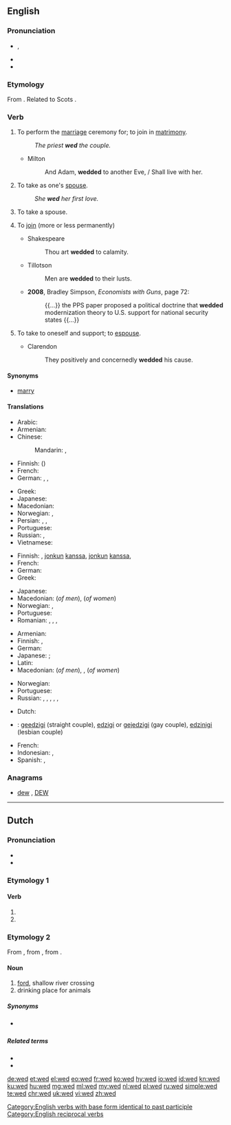 {{also|Wed}}
==English==

===Pronunciation===
* {{enPR|wĕdʹ}}, {{IPA|/ˈwɛd/|lang=en}}
* {{audio|en-us-wed.ogg|Audio (US)|lang=en}}
* {{rhymes|ɛd|lang=en}}

===Etymology===
From {{etyl|ang|en}} {{term|weddian|lang=ang}}. Related to Scots {{term|wed||pledge|lang=sco}}.

===Verb===
{{en-verb|weds|wedding|wed|past2=wedded}}

# {{context|transitive|lang=en}} To perform the [[marriage]] ceremony for; to join in [[matrimony]].
#: ''The priest '''wed''' the couple.''
#* Milton
#*: And Adam, '''wedded''' to another Eve, / Shall live with her.
# {{context|transitive|lang=en}} To take as one's [[spouse]].
#: ''She '''wed''' her first love.''
# {{context|intransitive|lang=en}} To take a spouse.
# {{context|figuratively|transitive|lang=en}} To [[join]] (more or less permanently)
#* Shakespeare
#*: Thou art '''wedded''' to calamity.
#* Tillotson
#*: Men are '''wedded''' to their lusts.
#* '''2008''', Bradley Simpson, ''Economists with Guns'', page 72:
#*: {{...}} the PPS paper proposed a political doctrine that '''wedded''' modernization theory to U.S. support for national security states {{...}}
# {{context|figurative|intransitive|lang=en}} To take to oneself and support; to [[espouse]].
#* Clarendon
#*: They positively and concernedly '''wedded''' his cause.

====Synonyms====
* [[marry]]

====Translations====
{{trans-top|to join in matrimony}}
* Arabic: {{t|ar|تزوج|tr=tazawwaja}}
* Armenian: {{t|hy|ամուսնացնել|tr=amusnac’nel}}
* Chinese:
*: Mandarin: {{t+|cmn|結婚|sc=Hani}}, {{t+|cmn|结婚|tr=jiéhūn|sc=Hani}}
* Finnish: {{t+|fi|vihkiä}} ({{t+|fi|avioliitto|alt=avioliittoon}})
* French: {{t+|fr|marier}}
* German: {{t+|de|trauen}}, {{t|de|verheiraten}}, {{t+|de|vermählen}}
{{trans-mid}}
* Greek: {{t+|el|παντρεύω|tr=pantrévo|sc=Grek}}
* Japanese: {{t+|ja|結婚|alt=結婚する|tr=けっこんする, kekkon suru}}
* Macedonian: {{t|mk|венчава|tr=vénčava}}
* Norwegian: {{t|no|vie}}, {{t|no|ektevie}} {{qualifier|formally; somewhat dated}}
* Persian: {{t+|fa|پیوند|tr=peyvand}}, {{t+|fa|ازدواج|tr=ezdevâj}}, {{t+|fa|زناشويي|tr=zanâšōei}}
* Portuguese: {{t+|pt|casar}}
* Russian: {{t+|ru|жениться|tr=ženít’sja}}, {{t+|ru|пожениться|tr=poženít’sja}}
* Vietnamese: {{t+|vi|cưới}}
{{trans-bottom}}

{{trans-top|transitive: to take as one's spouse}}
* Finnish: {{t+|fi|naida}}, {{t+|fi|avioitua}} [[jonkun]] [[kanssa]], {{t+|fi|mennä naimisiin}} [[jonkun]] [[kanssa]], {{t+|fi|ottaa}} {{t+|fi|puoliso|alt=puolisokseen}}
* French: {{t+|fr|épouser}}
* German: {{t+|de|heiraten}}
* Greek: {{t+|el|παντρεύομαι|tr=pantrévomai|sc=Grek}}
{{trans-mid}}
* Japanese: {{t+|ja|結婚|alt=結婚する|tr=けっこんする, kekkon suru}}
* Macedonian: {{t|mk|жени|tr=žéni}} (''of men''), {{t|mk|мажи|tr=máži}} (''of women'')
* Norwegian: {{t+|no|ekte}}, {{t|no|gifte seg med}}
* Portuguese: {{t+|pt|[[casar]] [[com]]}}
* Romanian: {{t+|ro|căsători}}, {{t+|ro|însura}}, {{t+|ro|mărita}}, {{t+|ro|cununa}}
{{trans-bottom}}

{{trans-top|intransitive: to take a spouse}}
* Armenian: {{t|hy|ամուսնանալ|tr=amusnanal}}
* Finnish: {{t+|fi|avioitua}}, {{t+|fi|mennä naimisiin}}
* German: {{t+|de|heiraten}}
* Japanese: {{t+|ja|結婚|alt=結婚する|tr=けっこんする, kekkon suru}}; {{qualifier|male's action}} {{t|ja|娶る|tr=めとる, metoru}}
* Latin: {{t|la|nubo}}
* Macedonian: {{t|mk|се венчава|tr=se vénčava}} (''of men''), {{t|mk|се мажи|tr=se máži}}, {{t|mk|се жени|tr=se žéni}} (''of women'')
{{trans-mid}}
* Norwegian: {{t+|no|gifte seg}}
* Portuguese: {{t+|pt|casar}}
* Russian: {{t+|ru|жениться|tr=ženít’sja}} {{qualifier| + [[на]] + prepositional case, of a man or reflexive}}, {{t|ru|выходить замуж|pf|tr=vyxodít' zámuž}}, {{t+|ru|выйти замуж|pf|tr=výjti zámuž}}, {{qualifier| + [[за]] + accusative case, of a woman}}, {{qualifier|outdated}} {{t|ru|брать в жёны|tr=brat' v žóny}}, {{t|ru|взять в жёны|tr=vzjat' v žóny}} {{qualifier|transitive, of a man}}
{{trans-bottom}}

{{checktrans-top}}
* Dutch: {{t+check|nl|trouwen}}
* {{ttbc|eo}}: [[geedzigi]] (straight couple), [[edzigi]] or [[gejedzigi]] (gay couple), [[edzinigi]] (lesbian couple)
* French: {{t+check|fr|marier}}
* Indonesian: {{t+check|id|nikah|alt=menikahi}}, {{t+check|id|nikah|alt=menikah}}
* Spanish: {{t+check|es|casar}}, {{t+check|es|casarse}} {{t+check|es|con}}
{{trans-bottom}}

===Anagrams===
* [[dew#English|dew]] , [[DEW#English|DEW]]

[[Category:English verbs with base form identical to past participle]]
[[Category:English reciprocal verbs]]

----

==Dutch==

===Pronunciation===
* {{audio|Nl-wed.ogg|Audio|lang=nl}}
* {{rhymes|ɛt|lang=nl}}

===Etymology 1===

====Verb====
{{nl-verb-form}}

# {{nl-verb form of|p=1|n=sg|t=pres|m=ind|wedden}}
# {{nl-verb form of|m=imp|wedden}}

===Etymology 2===
From {{etyl|dum|nl}} {{term|wedde|lang=dum}}, from {{etyl|odt|nl}} {{m|odt|*weddi}}, from {{etyl|gem-pro|nl}} {{m|gem-pro|*wadją}}.

====Noun====
{{nl-noun|n|-en|wedje}}

# [[ford]], shallow river crossing
# drinking place for animals

=====Synonyms=====
* {{sense|ford}} {{l|nl|voorde}}

=====Related terms=====
* {{l|nl|wad}}
* {{l|nl|waden}}

[[de:wed]]
[[et:wed]]
[[el:wed]]
[[eo:wed]]
[[fr:wed]]
[[ko:wed]]
[[hy:wed]]
[[io:wed]]
[[id:wed]]
[[kn:wed]]
[[ku:wed]]
[[hu:wed]]
[[mg:wed]]
[[ml:wed]]
[[my:wed]]
[[nl:wed]]
[[pl:wed]]
[[ru:wed]]
[[simple:wed]]
[[te:wed]]
[[chr:wed]]
[[uk:wed]]
[[vi:wed]]
[[zh:wed]]